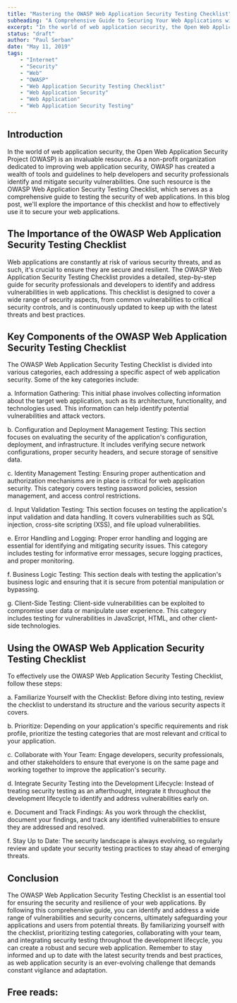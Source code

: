 ```yaml
---
title: "Mastering the OWASP Web Application Security Testing Checklist"
subheading: "A Comprehensive Guide to Securing Your Web Applications with OWASP"
excerpt: "In the world of web application security, the Open Web Application Security Project (OWASP) is an invaluable resource. As a non-profit organization dedicated to improving web application security, OWASP has created a wealth of tools and guidelines to help developers and security professionals identify and mitigate security vulnerabilities. One such resource is the OWASP Web Application Security Testing Checklist, which serves as a comprehensive guide to testing the security of web applications. In this blog post, we'll explore the importance of this checklist and how to effectively use it to secure your web applications."
status: "draft"
author: "Paul Serban"
date: "May 11, 2019"
tags:
    - "Internet"
    - "Security"
    - "Web"
    - "OWASP"
    - "Web Application Security Testing Checklist"
    - "Web Application Security"
    - "Web Application"
    - "Web Application Security Testing"
---
```


## Introduction

In the world of web application security, the Open Web Application Security Project (OWASP) is an invaluable resource. As a non-profit organization dedicated to improving web application security, OWASP has created a wealth of tools and guidelines to help developers and security professionals identify and mitigate security vulnerabilities. One such resource is the OWASP Web Application Security Testing Checklist, which serves as a comprehensive guide to testing the security of web applications. In this blog post, we'll explore the importance of this checklist and how to effectively use it to secure your web applications.

## The Importance of the OWASP Web Application Security Testing Checklist
Web applications are constantly at risk of various security threats, and as such, it's crucial to ensure they are secure and resilient. The OWASP Web Application Security Testing Checklist provides a detailed, step-by-step guide for security professionals and developers to identify and address vulnerabilities in web applications. This checklist is designed to cover a wide range of security aspects, from common vulnerabilities to critical security controls, and is continuously updated to keep up with the latest threats and best practices.

## Key Components of the OWASP Web Application Security Testing Checklist
The OWASP Web Application Security Testing Checklist is divided into various categories, each addressing a specific aspect of web application security. Some of the key categories include:

a. Information Gathering: This initial phase involves collecting information about the target web application, such as its architecture, functionality, and technologies used. This information can help identify potential vulnerabilities and attack vectors.

b. Configuration and Deployment Management Testing: This section focuses on evaluating the security of the application's configuration, deployment, and infrastructure. It includes verifying secure network configurations, proper security headers, and secure storage of sensitive data.

c. Identity Management Testing: Ensuring proper authentication and authorization mechanisms are in place is critical for web application security. This category covers testing password policies, session management, and access control restrictions.

d. Input Validation Testing: This section focuses on testing the application's input validation and data handling. It covers vulnerabilities such as SQL injection, cross-site scripting (XSS), and file upload vulnerabilities.

e. Error Handling and Logging: Proper error handling and logging are essential for identifying and mitigating security issues. This category includes testing for informative error messages, secure logging practices, and proper monitoring.

f. Business Logic Testing: This section deals with testing the application's business logic and ensuring that it is secure from potential manipulation or bypassing.

g. Client-Side Testing: Client-side vulnerabilities can be exploited to compromise user data or manipulate user experience. This category includes testing for vulnerabilities in JavaScript, HTML, and other client-side technologies.

## Using the OWASP Web Application Security Testing Checklist
To effectively use the OWASP Web Application Security Testing Checklist, follow these steps:

a. Familiarize Yourself with the Checklist: Before diving into testing, review the checklist to understand its structure and the various security aspects it covers.

b. Prioritize: Depending on your application's specific requirements and risk profile, prioritize the testing categories that are most relevant and critical to your application.

c. Collaborate with Your Team: Engage developers, security professionals, and other stakeholders to ensure that everyone is on the same page and working together to improve the application's security.

d. Integrate Security Testing into the Development Lifecycle: Instead of treating security testing as an afterthought, integrate it throughout the development lifecycle to identify and address vulnerabilities early on.

e. Document and Track Findings: As you work through the checklist, document your findings, and track any identified vulnerabilities to ensure they are addressed and resolved.

f. Stay Up to Date: The security landscape is always evolving, so regularly review and update your security testing practices to stay ahead of emerging threats.

## Conclusion
The OWASP Web Application Security Testing Checklist is an essential tool for ensuring the security and resilience of your web applications. By following this comprehensive guide, you can identify and address a wide range of vulnerabilities and security concerns, ultimately safeguarding your applications and users from potential threats. By familiarizing yourself with the checklist, prioritizing testing categories, collaborating with your team, and integrating security testing throughout the development lifecycle, you can create a robust and secure web application. Remember to stay informed and up to date with the latest security trends and best practices, as web application security is an ever-evolving challenge that demands constant vigilance and adaptation.

## Free reads:

<Link href="https://web.dev/why-https-matters/" label="web.dev - Why HTTPS Matters" isInternal={false}/>
<Link href="https://en.wikipedia.org/wiki/OWASP" label="Wikipedia - OWASP" isInternal={false}/>
<Link href="https://github.com/0xRadi/OWASP-Web-Checklist" label="github.com - OWASP Web Application Security Testing Checklist" isInternal={false}/>
<Link href="https://sucuri.net/guides/owasp-top-10-security-vulnerabilities-2020/" label="securi.net - OWASP Top 10 Security Risks" isInternal={false}/>
<Link href="https://cheatsheetseries.owasp.org/cheatsheets/AJAX_Security_Cheat_Sheet.html" label="cheatsheetseries.owasp.org - OWASP Cheatsheets" isInternal={false}/>
<Link href="https://developer.mozilla.org/en-US/docs/Web/HTTP/CSP" label="mdn.org - Content Security Policy (CSP)" isInternal={false}/>
<Link href="https://www.youtube.com/playlist?list=PLH8n_ayg-60J9i3nsLybper-DR3zJw6Z5" label="youtube.com - OWASP ZAP Step-by-Step Tutorial" isInternal={false}/>